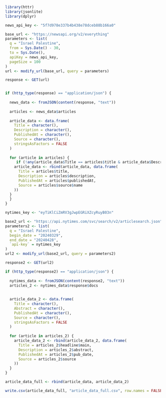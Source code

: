 ```r
library(httr)
library(jsonlite)
library(dplyr)
```

```r
news_api_key <- "5f7d978e337b4b438e78dceb88b166a0"
```

```r
base_url <- "https://newsapi.org/v2/everything"
parameters <- list(
  q = "Israel Palestine", 
  from = Sys.Date() - 30,           
  to = Sys.Date(),                  
  apiKey = news_api_key,
  pageSize = 100                     
)
url <- modify_url(base_url, query = parameters)

response <- GET(url)


if (http_type(response) == "application/json") {
  
  news_data <- fromJSON(content(response, "text"))
  
  articles <- news_data$articles
  
  article_data <- data.frame(
    Title = character(),
    Description = character(),
    PublishedAt = character(),
    Source = character(),
    stringsAsFactors = FALSE
  )
  
  for (article in articles) {
     if (!any(article_data$Title == articles$title & article_data$Description == articles$description)) {
    article_data <- rbind(article_data, data.frame(
      Title = articles$title,
      Description = articles$description,
      PublishedAt = articles$publishedAt,
      Source = articles$source$name
    ))
  }
  }
}
```


```r
nytimes_key <- "eyTiKlCiZmRV3gJwpEGRiXZcyRuyB03n"
```

```r
base2_url <- "https://api.nytimes.com/svc/search/v2/articlesearch.json"
parameters2 <- list(
  q = "Israel Palestine",
  begin_date = "20240329",
  end_date = "20240428",
  `api-key` = nytimes_key
)
url2 <- modify_url(base2_url, query = parameters2)

response2 <- GET(url2)

if (http_type(response2) == "application/json") {
  
  nytimes_data <- fromJSON(content(response2, "text"))
  articles_2 <- nytimes_data$response$docs
  
 
  article_data_2 <- data.frame(
    Title = character(),
    Abstract = character(),
    PublishedAt = character(),
    Source = character(),
    stringsAsFactors = FALSE
  )
  
  for (article in articles_2) {
    article_data_2 <- rbind(article_data_2, data.frame(
      Title = articles_2$headline$main,
      Description = articles_2$abstract,
      PublishedAt = articles_2$pub_date,
      Source = articles_2$source
    ))
  }
}
```




```r
article_data_full <- rbind(article_data, article_data_2)

write.csv(article_data_full, "article_data_full.csv", row.names = FALSE)
```

